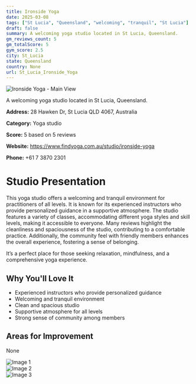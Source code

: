 ```yaml
---
title: Ironside Yoga
date: 2025-03-08
tags: ["St Lucia", "Queensland", "welcoming", "tranquil", "St Lucia"]  
draft: false
summary: A welcoming yoga studio located in St Lucia, Queensland.
gm_reviews_count: 5
gm_totalScore: 5
gym_score: 2.5
city: St_Lucia
state: Queensland
country: None
url: St_Lucia_Ironside_Yoga
---
```


<div className="aspect-[16/9] relative my-8">
  <img 
    src="https://lh5.googleusercontent.com/p/AF1QipMVrQbi6_SLsEIQ5c8ptHxkfp7vkrMbh0Z6N85A=w1920-h1080-k-no"
    alt="Ironside Yoga - Main View"
    className="object-cover absolute inset-0 w-full h-full rounded-lg"
  />
</div>

A welcoming yoga studio located in St Lucia, Queensland.

**Address:** 28 Hawken Dr, St Lucia QLD 4067, Australia

**Category:** Yoga studio

**Score:** 5 based on 5 reviews

**Website:** https://www.findyoga.com.au/studio/ironside-yoga

**Phone:** +61 7 3870 2301

# Studio Presentation

This yoga studio offers a welcoming and tranquil environment for practitioners of all levels. It is known for its experienced instructors who provide personalized guidance in a supportive atmosphere. The studio features a variety of classes, accommodating different yoga styles and skill levels, making it accessible to everyone. Many reviews highlight the cleanliness and spaciousness of the studio, contributing to a comfortable practice. Additionally, the community feel with friendly members enhances the overall experience, fostering a sense of belonging.

It’s a perfect place for those seeking relaxation, mindfulness, and a comprehensive yoga experience.

## Why You'll Love It

- Experienced instructors who provide personalized guidance
- Welcoming and tranquil environment
- Clean and spacious studio
- Supportive atmosphere for all levels
- Strong sense of community among members

## Areas for Improvement

None

<div className="grid grid-cols-1 xl:grid-cols-2 gap-4 my-8">
<div className="aspect-[4/3] relative"><img src="https://lh3.googleusercontent.com/gps-cs-s/AB5caB-r7p_qqDnMg0xZyqyc-nnkmy_8JsEUfHmfE2w9u9krW6GMBbDgAv9Tz-o_xgCNylsgEIffJI6RBh9eb8oWm-vWuL9SrqJS80OSvCo3mtZCWtRpxCgQN1hI9Yt5pAQ1zfycO4C4UQ=w1920-h1080-k-no" alt="Image 1" className="object-cover absolute inset-0 w-full h-full rounded-lg" /></div>
<div className="aspect-[4/3] relative"><img src="https://lh3.googleusercontent.com/gps-cs-s/AB5caB817w48xolPkATgGr0kh7RAy78FuN3EWW6lqpXiyvQyqDGnY7klXFxiIrnjdBAxr8WFdtZ2MdFkKhQu3aHyUz03Xey_j6G0bBUKjIagaa8ujLmneGXFO1kvIa_APsslwK7zuMSUKg=w1920-h1080-k-no" alt="Image 2" className="object-cover absolute inset-0 w-full h-full rounded-lg" /></div>
<div className="aspect-[4/3] relative"><img src="https://streetviewpixels-pa.googleapis.com/v1/thumbnail?panoid=SPxPCiOMnS4ywOTG7lHsTw&cb_client=maps_sv.tactile.gps&w=203&h=100&yaw=137.11133&pitch=0&thumbfov=100" alt="Image 3" className="object-cover absolute inset-0 w-full h-full rounded-lg" /></div>
</div>